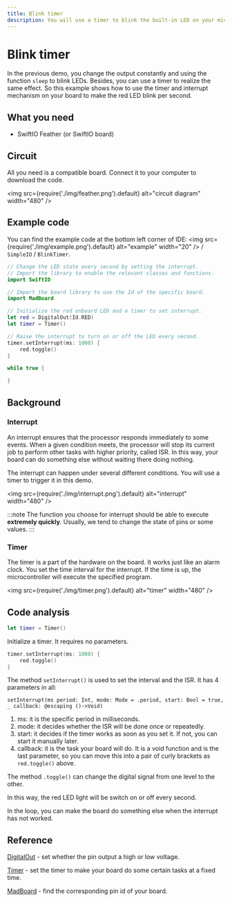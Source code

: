 ```yaml
---
title: Blink timer
description: You will use a timer to blink the built-in LED on your microcontroller board using several lines of Swift code.
---
```


# Blink timer

In the previous demo, you change the output constantly and using the function `sleep` to blink LEDs. Besides, you can use a timer to realize the same effect. So this example shows how to use the timer and interrupt mechanism on your board to make the red LED blink per second.

## What you need

- SwiftIO Feather (or SwiftIO board) 


## Circuit

All you need is a compatible board. Connect it to your computer to download the code.


<img
  src={require('./img/feather.png').default}
  alt="circuit diagram" width="480"
/>


## Example code
You can find the example code at the bottom left corner of IDE: <img
  src={require('./img/example.png').default}
  alt="example" width="20"
/> / `SimpleIO` / `BlinkTimer`.

```swift
// Change the LED state every second by setting the interrupt.
// Import the library to enable the relevant classes and functions.
import SwiftIO

// Import the board library to use the Id of the specific board.
import MadBoard

// Initialize the red onboard LED and a timer to set interrupt.
let red = DigitalOut(Id.RED)
let timer = Timer()

// Raise the interrupt to turn on or off the LED every second.
timer.setInterrupt(ms: 1000) {
    red.toggle()
}

while true {

}
```

## Background

### Interrupt

An interrupt ensures that the processor responds immediately to some events. When a given condition meets, the processor will stop its current job to perform other tasks with higher priority, called ISR. In this way, your board can do something else without waiting there doing nothing.

The interrupt can happen under several different conditions. You will use a timer to trigger it in this demo.


<img
  src={require('./img/interrupt.png').default}
  alt="interrupt" width="480"
/>

:::note
The function you choose for interrupt should be able to execute **extremely quickly**. Usually, we tend to change the state of pins or some values. 
:::

###  Timer

The timer is a part of the hardware on the board. It works just like an alarm clock. You set the time interval for the interrupt. If the time is up, the microcontroller will execute the specified program. 


<img
  src={require('./img/timer.png').default}
  alt="timer" width="480"
/>

## Code analysis

```swift
let timer = Timer()
```
Initialize a timer. It requires no parameters.

```swift
timer.setInterrupt(ms: 1000) {
    red.toggle()
}
```

The method `setInterrupt()` is used to set the interval and the ISR. It has 4 parameters in all:

`setInterrupt(ms period: Int, mode: Mode = .period, start: Bool = true, _ callback: @escaping ()->Void)`

1. ms: it is the specific period in milliseconds.
2. mode: it decides whether the ISR will be done once or repeatedly.
3. start: it decides if the timer works as soon as you set it. If not, you can start it manually later.
4. callback: it is the task your board will do. It is a void function and is the last parameter, so you can move this into a pair of curly brackets as `red.toggle()` above.

The method `.toggle()` can change the digital signal from one level to the other. 

In this way, the red LED light will be switch on or off every second.

In the loop, you can make the board do something else when the interrupt has not worked.

## Reference

[DigitalOut](https://swiftioapi.madmachine.io/Classes/DigitalOut.html) - set whether the pin output a high or low voltage.

[Timer](https://swiftioapi.madmachine.io/Classes/Timer.html) - set the timer to make your board do some certain tasks at a fixed time.

[MadBoard](https://github.com/madmachineio/MadBoards) - find the corresponding pin id of your board.

